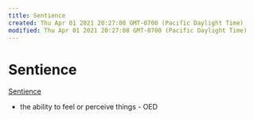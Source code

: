 ```yaml
---
title: Sentience
created: Thu Apr 01 2021 20:27:08 GMT-0700 (Pacific Daylight Time)
modified: Thu Apr 01 2021 20:27:08 GMT-0700 (Pacific Daylight Time)
---
```


# Sentience

[Sentience](https://en.wikipedia.org/wiki/Sentience?wprov=sfti1)

- the ability to feel or perceive things - OED
